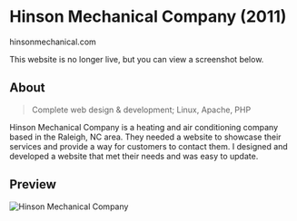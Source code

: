 # Hinson Mechanical Company (2011)
<ThickText>hinsonmechanical.com</ThickText>

<Callout type='warning' emoji='⚠️'>
  This website is no longer live, but you can view a screenshot below.
</Callout>

## About
> Complete web design & development; Linux, Apache, PHP

Hinson Mechanical Company is a heating and air conditioning company based in the Raleigh, NC area. They needed a website to showcase their services and provide a way for customers to contact them. I designed and developed a website that met their needs and was easy to update.

## Preview

<Image
	src="/static/clients/img-hinson.jpg"
	alt="Hinson Mechanical Company"
/>
